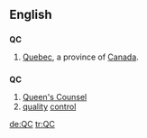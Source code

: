 ==English==

==={{abbreviation}}===
'''QC'''
#[[Quebec]], a province of [[Canada]].

==={{initialism}}===
'''QC'''

# [[Queen's Counsel]]
# [[quality]] [[control]]

[[de:QC]]
[[tr:QC]]